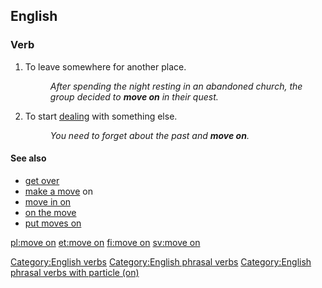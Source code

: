 ==English==

===Verb===
{{en-verb|inf=to [[move]] [[on]]|moves on|moving on|moved on}}

# {{idiomatic|intransitive}} To leave somewhere for another place.
#: ''After spending the night resting in an abandoned church, the group decided to '''move on''' in their quest.''
# {{idiomatic|intransitive}} To start [[deal]]ing with something else. 
#: ''You need to forget about the past and '''move on'''.''

====See also====
* [[get over]]
* [[make a move]] on
* [[move in on]]
* [[on the move]]
* [[put moves on]]

[[Category:English verbs]]
[[Category:English phrasal verbs]]
[[Category:English phrasal verbs with particle (on)]]

[[pl:move on]]
[[et:move on]]
[[fi:move on]]
[[sv:move on]]